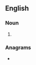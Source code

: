 ==English==

===Noun===
{{head|en|noun plural form}}

# {{plural of|balm|lang=en}}

===Anagrams===
* {{anagrams|en|ALBMs|blams|lambs}}